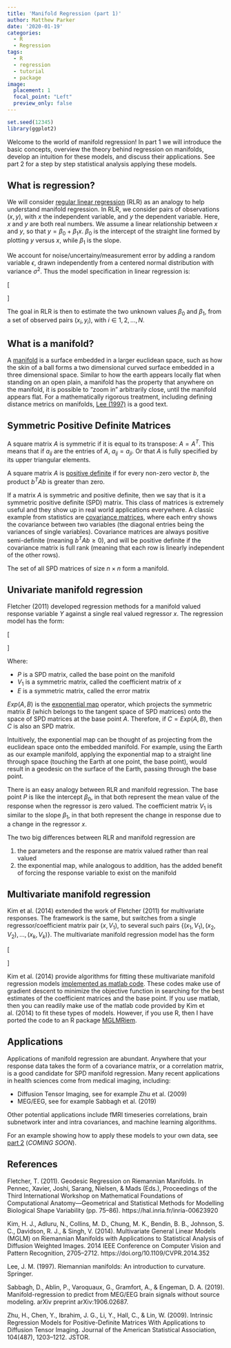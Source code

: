 ```yaml
---
title: 'Manifold Regression (part 1)'
author: Matthew Parker
date: '2020-01-19'
categories:
  - R
  - Regression
tags:
  - R
  - regression
  - tutorial
  - package
image:
  placement: 1
  focal_point: "Left"
  preview_only: false
---
```


```r
set.seed(12345)
library(ggplot2)
```

Welcome to the world of manifold regression! In part 1 we will introduce the basic concepts, overview the theory behind regression on manifolds, develop an intuition for these models, and discuss their applications. See part 2 for a step by step statistical analysis applying these models. 

## What is regression?

We will consider [regular linear regression](https://en.wikipedia.org/wiki/Linear_regression) (RLR) as an analogy to help understand manifold regression. In RLR, we consider pairs of observations $(x,y)$, with $x$ the independent variable, and $y$ the dependent variable. Here, $x$ and $y$ are both real numbers. We assume a linear relationship between $x$ and $y$, so that $y=\beta_0 + \beta_1 x$. $\beta_0$ is the intercept of the straight line formed by plotting $y$ versus $x$, while $\beta_1$ is the slope. 

We account for noise/uncertainy/measurement error by adding a random variable $\epsilon$, drawn independently from a centered normal distribution with variance $\sigma^2$. Thus the model specification in linear regression is:

\[
\begin{array}{l}
  y=\beta_0 + \beta_1 x + \epsilon \\
  \epsilon \sim N(0,\sigma^2)
\end{array}
\]

The goal in RLR is then to estimate the two unknown values $\beta_0$ and $\beta_1$, from a set of observed pairs $(x_i,y_i)$, with $i \in 1,2,...,N$.

## What is a manifold?

A [manifold](https://en.wikipedia.org/wiki/Manifold) is a surface embedded in a larger euclidean space, such as how the skin of a ball forms a two dimensional curved surface embedded in a three dimensional space. Similar to how the earth appears locally flat when standing on an open plain, a manifold has the property that anywhere on the manifold, it is possible to "zoom in" arbitrarily close, until the manifold appears flat. For a mathematically rigorous treatment, including defining distance metrics on manifolds, [Lee (1997)](https://www.springer.com/gp/book/9783319917542) is a good text.


## Symmetric Positive Definite Matrices

A square matrix $A$ is symmetric if it is equal to its transpose: $A = A^T$. This means that if $a_{ij}$ are the entries of $A$, $a_{ij} = a_{ji}$. Or that $A$ is fully specified by its upper triangular elements.

A square matrix $A$ is [positive definite](https://en.wikipedia.org/wiki/Definiteness_of_a_matrix) if for every non-zero vector $b$, the product $b^T A b$ is greater than zero.

If a matrix $A$ is symmetric and positive definite, then we say that is it a symmetric positive definite (SPD) matrix. This class of matrices is extremely useful and they show up in real world applications everywhere. A classic example from statistics are [covariance matrices](https://en.wikipedia.org/wiki/Covariance_matrix), where each entry shows the covariance between two variables (the diagonal entries being the variances of single variables). Covariance matrices are always positive semi-definite (meaning $b^T A b \ge 0$), and will be positive definite if the covariance matrix is full rank (meaning that each row is linearly independent of the other rows).

The set of all SPD matrices of size $n \times n$ form a manifold. 

## Univariate manifold regression

Fletcher (2011) developed regression methods for a manifold valued response variable $Y$ against a single real valued regressor $x$. The regression model has the form:

\[
\begin{array}{l}
  Y=Exp(P, Exp(V_1 x, E))
\end{array}
\]

Where:

* $P$ is a SPD matrix, called the base point on the manifold
* $V_1$ is a symmetric matrix, called the coefficient matrix of $x$
* $E$ is a symmetric matrix, called the error matrix

$Exp(A,B)$ is the [exponential map](https://en.wikipedia.org/wiki/Exponential_map_(Riemannian_geometry)) operator, which projects the symmetric matrix $B$ (which belongs to the tangent space of SPD matrices) onto the space of SPD matrices at the base point $A$. Therefore, if $C=Exp(A,B)$, then $C$ is also an SPD matrix.

Intuitively, the exponential map can be thought of as projecting from the euclidean space onto the embedded manifold. For example, using the Earth as our example manifold, applying the exponential map to a straight line through space (touching the Earth at one point, the base point), would result in a geodesic on the surface of the Earth, passing through the base point.

There is an easy analogy between RLR and manifold regression. The base point $P$ is like the intercept $\beta_0$, in that both represent the mean value of the response when the regressor is zero valued. The coefficient matrix $V_1$ is similar to the slope $\beta_1$, in that both represent the change in response due to a change in the regressor $x$. 

The two big differences between RLR and manifold regression are 

1. the parameters and the response are matrix valued rather than real valued
2. the exponential map, while analogous to addition, has the added benefit of forcing the response variable to exist on the manifold

## Multivariate manifold regression

Kim et al. (2014) extended the work of Fletcher (2011) for multivariate responses. The framework is the same, but switches from a single regressor/coefficient matrix pair $(x,V_1)$, to several such pairs $\{(x_1,V_1), (x_2,V_2), ..., (x_k, V_k)\}$. The multivariate manifold regression model has the form

\[
\begin{array}{l}
  Y=Exp(P, Exp(\sum_{i=1}^{k} V_i x_i, E))
\end{array}
\]

Kim et al. (2014) provide algorithms for fitting these multivariate manifold regression models [implemented as matlab code](https://www.nitrc.org/projects/riem_mglm). These codes make use of gradient descent to minimize the objective function in searching for the best estimates of the coefficient matrices and the base point. If you use matlab, then you can readily make use of the matlab code provided by Kim et al. (2014) to fit these types of models. However, if you use R, then I have ported the code to an R package [MGLMRiem](https://github.com/mrparker909/MGLMRiem).

## Applications

Applications of manifold regression are abundant. Anywhere that your response data takes the form of a covariance matrix, or a correlation matrix, is a good candidate for SPD manifold regression. Many recent applications in health sciences come from medical imaging, including: 

* Diffusion Tensor Imaging, see for example Zhu et al. (2009)
* MEG/EEG, see for example Sabbagh et al. (2019)

Other potential applications include fMRI timeseries correlations, brain subnetwork inter and intra covariances, and machine learning algorithms.

For an example showing how to apply these models to your own data, see [part 2]() (*COMING SOON*).

## References

Fletcher, T. (2011). Geodesic Regression on Riemannian Manifolds. In Pennec, Xavier, Joshi, Sarang, Nielsen, & Mads (Eds.), Proceedings of the Third International Workshop on Mathematical Foundations of Computational Anatomy—Geometrical and Statistical Methods for Modelling Biological Shape Variability (pp. 75–86). https://hal.inria.fr/inria-00623920

Kim, H. J., Adluru, N., Collins, M. D., Chung, M. K., Bendin, B. B., Johnson, S. C., Davidson, R. J., & Singh, V. (2014). Multivariate General Linear Models (MGLM) on Riemannian Manifolds with Applications to Statistical Analysis of Diffusion Weighted Images. 2014 IEEE Conference on Computer Vision and Pattern Recognition, 2705–2712. https://doi.org/10.1109/CVPR.2014.352

Lee, J. M. (1997). Riemannian manifolds: An introduction to curvature. Springer.

Sabbagh, D., Ablin, P., Varoquaux, G., Gramfort, A., & Engeman, D. A. (2019). Manifold-regression to predict from MEG/EEG brain signals without source modeling. arXiv preprint arXiv:1906.02687.

Zhu, H., Chen, Y., Ibrahim, J. G., Li, Y., Hall, C., & Lin, W. (2009). Intrinsic Regression Models for Positive-Definite Matrices With Applications to Diffusion Tensor Imaging. Journal of the American Statistical Association, 104(487), 1203–1212. JSTOR.






